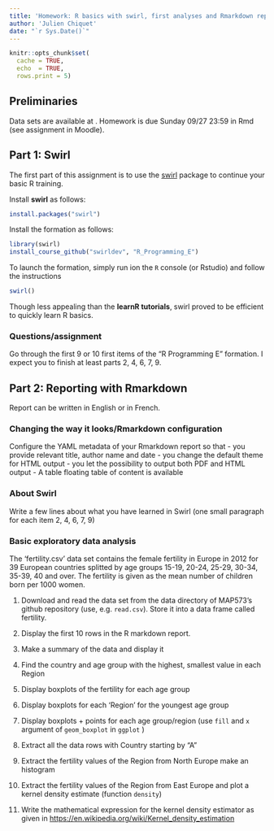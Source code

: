 ```yaml
---
title: 'Homework: R basics with swirl, first analyses and Rmarkdown reporting'
author: 'Julien Chiquet'
date: "`r Sys.Date()`"
---
```


```r
knitr::opts_chunk$set(
  cache = TRUE,
  echo  = TRUE,
  rows.print = 5)
```

## Preliminaries

Data sets are available at [](https://github.com/jchiquet/MAP573/tree/master/data). Homework is due Sunday 09/27 23:59 in Rmd (see assignment in Moodle).

## Part 1: Swirl

The first part of this assignment is to use the [swirl](https://github.com/swirldev/R_Programming_E) package to continue your basic R training. 

Install **swirl** as follows:

```r
install.packages("swirl")
```

Install the formation as follows:

```r
library(swirl)
install_course_github("swirldev", "R_Programming_E")
```

To launch the formation, simply run ion the `R` console (or Rstudio) and follow the instructions

```r
swirl()
```

Though less appealing than the **learnR tutorials**, swirl proved to be efficient to quickly learn R basics.

### Questions/assignment

Go through the first 9 or 10 first items of the "R Programming E" formation. I expect you to finish at least parts 2, 4, 6, 7, 9.

## Part 2: Reporting with Rmarkdown

Report can be written in English or in French.

### Changing the way it looks/Rmarkdown configuration 

Configure the YAML metadata of your Rmarkdown report so that
- you provide relevant title, author name and date
- you change the default theme for HTML output
- you let the possibility to output both PDF and HTML output
- A table floating table of content is available

### About Swirl

Write a few lines about what you have learned in Swirl (one small paragraph for each item 2, 4, 6, 7, 9)

### Basic exploratory data analysis

The 'fertility.csv' data set contains the female fertility in Europe in 2012 for 39 European countries splitted by age groups  15-19, 20-24, 25-29, 30-34, 35-39, 40 and over. The fertility is given as the mean number of children born per 1000 women.

1. Download and read the data set from the data directory of MAP573's github repository (use, e.g. `read.csv`). Store it into a data frame called fertility.

2. Display the first 10 rows in the R markdown report.

3. Make a summary of the data and display it

4. Find the country and age group with the highest, smallest value in each Region

4. Display boxplots of the fertility for each age group

5. Display boxplots for each 'Region' for the youngest age group

6. Display boxplots + points for each age group/region (use `fill` and `x` argument of `geom_boxplot` in `ggplot` )

7. Extract all the data rows with Country starting by "A"

8. Extract the fertility values of the Region from North Europe make an histogram

8. Extract the fertility values of the Region from East Europe and plot a kernel density estimate (function `density`)

10. Write the mathematical expression for the kernel density estimator as given in [https://en.wikipedia.org/wiki/Kernel_density_estimation](https://en.wikipedia.org/wiki/Kernel_density_estimation)

